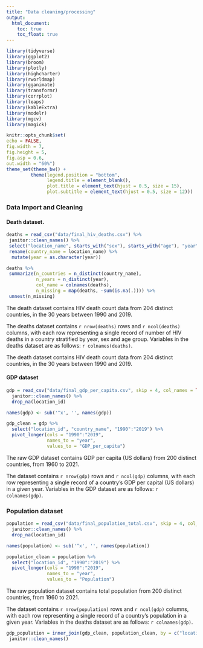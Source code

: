 ```yaml
---
title: "Data cleaning/processing"
output: 
  html_document:
    toc: true
    toc_float: true
--- 
```


```r
library(tidyverse)
library(ggplot2)
library(broom)
library(plotly)
library(highcharter)
library(rworldmap)
library(gganimate)
library(transformr)
library(corrplot)
library(leaps)
library(kableExtra)
library(modelr)
library(mgcv)
library(magick)

knitr::opts_chunk$set(
echo = FALSE,
fig.width = 7,
fig.height = 5,
fig.asp = 0.6,
out.width = "60%")
theme_set(theme_bw() +
         theme(legend.position = "bottom",
               legend.title = element_blank(),
               plot.title = element_text(hjust = 0.5, size = 15),
               plot.subtitle = element_text(hjust = 0.5, size = 12)))
```

### Data Import and Cleaning



#### Death dataset.

```r
deaths = read_csv("data/final_hiv_deaths.csv") %>%
 janitor::clean_names() %>%
 select("location_name", starts_with("sex"), starts_with("age"), "year", "val", "upper", "lower") %>%
 rename(country_name = location_name) %>% 
  mutate(year = as.character(year))

deaths %>%
 summarize(n_countries = n_distinct(country_name),
           n_years = n_distinct(year),
           col_name = colnames(deaths),
           n_missing = map(deaths, ~sum(is.na(.)))) %>%
 unnest(n_missing)
```



The death dataset contains HIV death count data from 204 distinct countries, in the 30 years between 1990 and 2019.

The deaths dataset contains `r nrow(deaths)` rows and `r ncol(deaths)` columns, with each row representing a single record of number of HIV deaths in a country stratified by year, sex and age group. Variables in the deaths dataset are as follows: `r colnames(deaths)`. 

The death dataset contains HIV death count data from 204 distinct countries, in the 30 years between 1990 and 2019.


#### GDP dataset

```r
gdp = read_csv("data/final_gdp_per_capita.csv", skip = 4, col_names = TRUE) %>% 
  janitor::clean_names() %>% 
  drop_na(location_id) 

names(gdp) <- sub('^x', '', names(gdp))

gdp_clean = gdp %>%  
  select("location_id", "country_name", "1990":"2019") %>% 
  pivot_longer(cols = "1990":"2019",
               names_to = "year",
               values_to = "GDP_per_capita") 

```
The raw GDP dataset contains GDP per capita (US dollars) from 200 distinct countries, from 1960 to 2021. 

The dataset contains `r nrow(gdp)` rows and `r ncol(gdp)` columns, with each row representing a single record of a country's GDP per capital (US dollars) in a given year. Variables in the GDP dataset are as follows: `r colnames(gdp)`. 

### Population dataset
```r
population = read_csv("data/final_population_total.csv", skip = 4, col_names = TRUE)  %>% 
  janitor::clean_names() %>% 
  drop_na(location_id) 

names(population) <- sub('^x', '', names(population))

population_clean = population %>%  
  select("location_id", "1990":"2019") %>% 
  pivot_longer(cols = "1990":"2019",
               names_to = "year",
               values_to = "Population") 
```

The raw population dataset contains total population from 200 distinct countries, from 1960 to 2021. 

The dataset contains `r nrow(population)` rows and `r ncol(gdp)` columns, with each row representing a single record of a country's population in a given year. Variables in the deaths dataset are as follows: `r colnames(gdp)`. 

```r
gdp_population = inner_join(gdp_clean, population_clean, by = c("location_id", "year")) %>%
 janitor::clean_names() 
```





